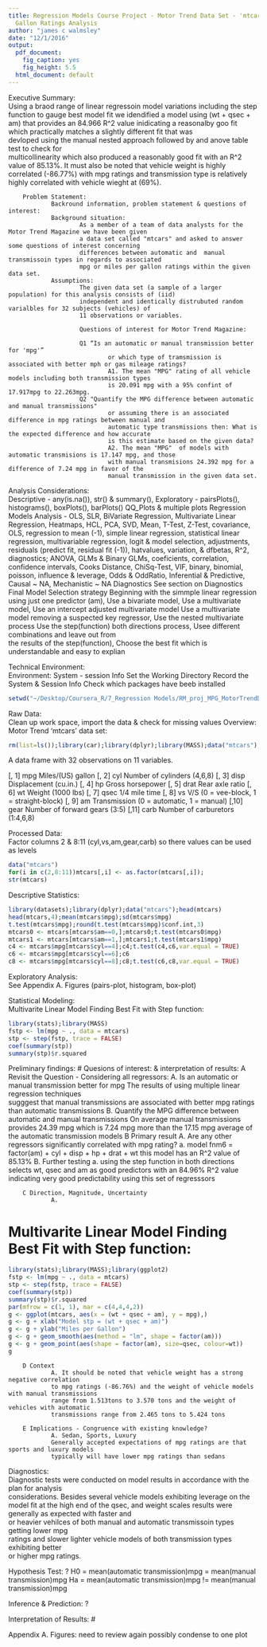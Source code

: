 ```yaml
---
title: Regression Models Course Project - Motor Trend Data Set - 'mtcars' Miles Per
  Gallon Ratings Analysis
author: "james c walmsley"
date: "12/1/2016"
output:
  pdf_document:
    fig_caption: yes
    fig_height: 5.5
  html_document: default
---
```

Executive Summary:                      
        Using a braod range of linear regressoin model variations including the step function to gauge
        best model fit we idendified a model using (wt + qsec + am) that provides an 84.966 R^2 value
        inidicating a reasonalby goo fit which practically matches a slightly different fit that was  
        devloped using the manual nested approach followed by and anove table test to check for  
        multicollinearity which also produced a reasonably good fit with an R^2 value of 85.13%.
        It must also be noted that vehicle weight is highly correlated (-86.77%) with mpg ratings and
        transmission type is relatively highly correlated with vehicle wieght at (69%).
        
        Problem Statement:              
                Backround information, problem statement & questions of interest:
                Background situation:
                        As a member of a team of data analysts for the Motor Trend Magazine we have been given  
                        a data set called "mtcars" and asked to answer some questions of interest concerning  
                        differences between automatic and  manual transmissoin types in regards to associated  
                        mpg or miles per gallon ratings within the given data set. 
                Assumptions:
                        The given data set (a sample of a larger population) for this analysis consists of (iid)  
                        independent and identically distrubuted random varialbles for 32 subjects (vehicles) of  
                        11 observations or variables.
                
                        Questions of interest for Motor Trend Magazine:
                
                        Q1 “Is an automatic or manual transmission better for 'mpg'”
                                or which type of tramsmission is associated with better mph or gas mileage ratings?
                                A1. The mean "MPG" rating of all vehicle models including both transmission types  
                                is 20.091 mpg with a 95% confint of 17.917mpg to 22.263mpg.
                        Q2 "Quantify the MPG difference between automatic and manual transmissions"
                                or assuming there is an associated difference in mpg ratings between manual and  
                                automatic type transmissions then: What is the expected difference and how accurate  
                                is this estimate based on the given data?
                                A2. The mean "MPG"  of models with automatic transmisions is 17.147 mpg, and those  
                                with manual transmisions 24.392 mpg for a difference of 7.24 mpg in favor of the  
                                manual transmission in the given data set.

Analysis Considerations:                 
        Descriptive - any(is.na()), str() & summary(),
        Exploratory - pairsPlots(), histograms(), boxPlots(), barPlots() QQ_Plots & multiple plots
        Regression Models Analysis -
                OLS, SLR, BiVariate Regression, Multivariate Linear Regression, Heatmaps,
                HCL, PCA, SVD, Mean, T-Test, Z-Test, covariance, OLS, regression to mean (-1),
                simple linear regression, statistical linear regression, multivariable
                regression, logit & model selection, adjustments, residuals (predict fit, residual
                fit (-1)), hatvalues, variation, & dfbetas, R^2, diagnostics; ANOVA, GLMs &
                Binary GLMs, coeficients, correlation, confidence intervals, Cooks Distance,
                ChiSq-Test, VIF, binary, binomial, poisson, influence & leverage, Odds & OddRatio,
                Inferential & Predictive, Causal ~ NA, Mechanistic ~ NA
        Diagnostics
                See section on Diagnostics
        Final Model Selection strategy
                Beginning with the simmple linear regression using just one predictor (am),
                Use a bivariate model, Use a multivariate model, Use an intercept adjusted multivariate model
                Use a multivariate model removing a suspected key regressor, Use the nested multivariate process
                Use the step(function) both directions process, Usee different combinations and leave out from  
                the results of the step(function), Choose the best fit which is understandable and easy to explian
        
Technical Environment:                  
        Environment:
                System - session Info
                Set the Working Directory
                Record the System & Session Info
                Check which packages have beeb installed

```r
setwd("~/Desktop/Coursera_R/7_Regression Models/RM_proj_MPG_MotorTrendData");sessionInfo();installed.packages();date()
```

Raw Data:                               
        Clean up work space, import the data & check for missing values
        Overview: Motor Trend 'mtcars' data set:
```r
rm(list=ls());library(car);library(dplyr);library(MASS);data("mtcars");any(is.na(mtcars))
```
A data frame with 32 observations on 11 variables.

[, 1]	mpg	Miles/(US) gallon
[, 2]	cyl	Number of cylinders (4,6,8)
[, 3]	disp	Displacement (cu.in.)
[, 4]	hp	Gross horsepower
[, 5]	drat	Rear axle ratio
[, 6]	wt	Weight (1000 lbs)
[, 7]	qsec	1/4 mile time
[, 8]	vs	V/S (0 = vee-block, 1 = straight-block)
[, 9]	am	Transmission (0 = automatic, 1 = manual)
[,10]	gear	Number of forward gears (3:5)
[,11]	carb	Number of carburetors (1:4,6,8)

Processed Data:                         
        Factor columns 2 & 8:11 (cyl,vs,am,gear,carb) so there values can be used as levels
```r
data("mtcars")
for(i in c(2,8:11))mtcars[,i] <- as.factor(mtcars[,i]);
str(mtcars)
```

Descriptive Statistics:                 

```r
library(datasets);library(dplyr);data("mtcars");head(mtcars)
head(mtcars,4);mean(mtcars$mpg);sd(mtcars$mpg)
t.test(mtcars$mpg);round(t.test(mtcars$mpg)$conf.int,3)
mtcars0 <- mtcars[mtcars$am==0,];mtcars0;t.test(mtcars0$mpg)
mtcars1 <- mtcars[mtcars$am==1,];mtcars1;t.test(mtcars1$mpg)
c4 <- mtcars$mpg[mtcars$cyl==4];c4;t.test(c4,c6,var.equal = TRUE)
c6 <- mtcars$mpg[mtcars$cyl==6];c6
c8 <- mtcars$mpg[mtcars$cyl==8];c8;t.test(c6,c8,var.equal = TRUE)
```

Exploratory Analysis:                   
        See Appendix A. Figures (pairs-plot, histogram, box-plot)
        
Statistical Modeling:                   
        Multivarite Linear Model Finding Best Fit with Step function:
```r
library(stats);library(MASS)
fstp <- lm(mpg ~ ., data = mtcars)
stp <- step(fstp, trace = FALSE)
coef(summary(stp))
summary(stp)$r.squared
```

Preliminary findings: 
        # Quesions of interest: & interpretation of results:
        A Revisit the Question - Considering all regressors:
                A. Is an automatic or manual transmission better for mpg
                        The results of using multiple linear regression techniques  
                        sugggest that manual transmissions are associated with better 
                        mpg ratings than automatic transmissions
                B. Quantify the MPG difference between automatic and manual transmissions
                        On average manual transmissions provides 24.39 mpg which is 7.24 mpg
                        more than the 17.15 mpg average of the automatic transmission models
        B Primary result
                A. Are any other regressors significantly correlated with mpg rating?
                        a. model fnm6 = factor(am) + cyl + disp + hp + drat + wt
                        this model has an R^2 value of 85.13% 
                B. Further testing
                        a. using the step function in both directions selects wt, qsec and am 
                        as good predictors with an 84.96% R^2 value indicating very good 
                        predictability using this set of regresssors
                
        C Direction, Magnitude, Uncertainty
                A.
#       Multivarite Linear Model Finding Best Fit with Step function:
```r
library(stats);library(MASS);library(ggplot2)
fstp <- lm(mpg ~ ., data = mtcars)
stp <- step(fstp, trace = FALSE)
coef(summary(stp))
summary(stp)$r.squared
par(mfrow = c(1, 1), mar = c(4,4,4,2))
g <- ggplot(mtcars, aes(x = (wt + qsec + am), y = mpg),)
g <- g + xlab("Model stp = (wt + qsec + am)")
g <- g + ylab("Miles per Gallon")
g <- g + geom_smooth(aes(method = "lm", shape = factor(am)))
g <- g + geom_point(aes(shape = factor(am), size=qsec, colour=wt))
g
```
        D Context
                A. It should be noted that vehicle weight has a strong negative correlation
                to mpg ratings (-86.76%) and the weight of vehicle models with manual transmissions  
                range from 1.513tons to 3.570 tons and the weight of vehicles with automatic  
                transmissions range from 2.465 tons to 5.424 tons 
                
        E Implications - Congruence with existing knowledge?
                A. Sedan, Sports, Luxury
                Generally accepted expectations of mpg ratings are that sports and luxury models  
                typically will have lower mpg ratings than sedans


Diagnostics:                             
        Diagnostic tests were conducted on model results in accordance with the plan for analysis  
        considerations. Besides several vehicle models exhibiting leverage on the model fit at the
        high end of the qsec, and weight scales results were generally as expected with faster and  
        or heavier vehilces of both manual and automatic transmissoin types getting lower mpg  
        ratings and slower lighter vehicle models of both transmission types exhibiting better  
        or higher mpg ratings.

Hypothesis Test:                        ?
                H0 = mean(automatic transmission)mpg  =   mean(manual transmission)mpg
                Ha = mean(automatic transmission)mpg  !=  mean(manual transmission)mpg


Inference & Prediction:                 ?







Interpretation of Results:              #







Appendix A. Figures:                    need to review again possibly condense to one plot













